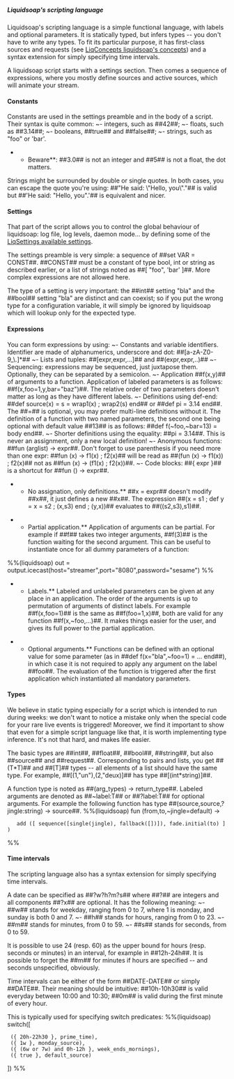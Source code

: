 =====Liquidsoap's scripting language=====

Liquidsoap's scripting language is a simple functional language, with labels and optional parameters. It is statically typed, but infers types -- you don't have to write any types. To fit its particular purpose, it has first-class sources and requests (see [[LiqConcepts liquidsoap's concepts]]) and a syntax extension for simply specifying time intervals.

A liquidsoap script starts with a settings section. Then comes a sequence of expressions, where you mostly define sources and active sources, which will animate your stream.

====Constants====

Constants are used in the settings preamble and in the body of a script. Their syntax is quite common:
~- integers, such as ##42##;
~- floats, such as ##3.14##;
~- booleans, ##true## and ##false##;
~- strings, such as "foo" or 'bar'.

**Beware**: ##3.0## is not an integer and ##5## is not a float, the dot matters.

Strings might be surrounded by double or single quotes. In both cases, you can escape the quote you're using: ##"He said: \"Hello, you\"."## is valid but ##'He said: "Hello, you".'## is equivalent and nicer.

====Settings====

That part of the script allows you to control the global behaviour of liquidsoap: log file, log levels, daemon mode... by defining some of the [[LiqSettings available settings]].

The settings preamble is very simple: a sequence of ##set VAR = CONST##. ##CONST## must be a constant of type bool, int or string as described earlier, or a list of strings noted as ##[ "foo", 'bar' ]##. More complex expressions are not allowed here.

The type of a setting is very important: the ##int## setting "bla" and the ##bool## setting "bla" are distinct and can coexist; so if you put the wrong type for a configuration variable, it will simply be ignored by liquidsoap which will lookup only for the expected type.

====Expressions====

You can form expressions by using:
~- Constants and variable identifiers. Identifier are made of alphanumerics, underscore and dot: ##[a-zA-Z0-9_\.]*##
~- Lists and tuples: ##[expr,expr,...]## and ##(expr,expr,..)##
~- Sequencing: expressions may be sequenced, just juxtapose them. Optionally, they can be separated by a semicolon.
~- Application ##f(x,y)## of arguments to a function. Application of labeled parameters is as follows: ##f(x,foo=1,y,bar="baz")##. The relative order of two parameters doesn't matter as long as they have different labels.
~- Definitions using def-end: ##def source(x) = s = wrap1(x) ; wrap2(s) end## or ##def pi = 3.14 end##. The ##=## is optional, you may prefer multi-line definitions without it. The definition of a function with two named parameters, the second one being optional with default value ##13## is as follows: ##def f(~foo,~bar=13) = body end##.
~- Shorter definitions using the equality: ##pi = 3.14##. This is never an assignment, only a new local definition!
~- Anonymous functions: ##fun (arglist) -> expr##. Don't forget to use parenthesis if you need more than one expr: ##fun (x) -> f1(x) ; f2(x)## will be read as ##(fun (x) -> f1(x)) ; f2(x)## not as ##fun (x) -> (f1(x) ; f2(x))##.
~- Code blocks: ##{ expr }## is a shortcut for ##fun () -> expr##.

**No assignation, only definitions.** ##x = expr## doesn't modify ##x##, it just defines a new ##x##. The expression ##(x = s1 ; def y = x = s2 ; (x,s3) end ; (y,x))## evaluates to ##((s2,s3),s1)##.

**Partial application.** Application of arguments can be partial. For example if ##f## takes two integer arguments, ##f(3)## is the function waiting for the second argument. This can be useful to instantiate once for all dummy parameters of a function:
%%(liquidsoap)
out = output.icecast(host="streamer",port="8080",password="sesame")
%%

**Labels.** Labeled and unlabeled parameters can be given at any place in an application. The order of the arguments is up to permutation of arguments of distinct labels. For example ##f(x,foo=1)## is the same as ##f(foo=1,x)##, both are valid for any function ##f(x,~foo,...)##. It makes things easier for the user, and gives its full power to the partial application.

**Optional arguments.** Functions can be defined with an optional value for some parameter (as in ##def f(x="bla",~foo=1) = ... end##), in which case it is not required to apply any argument on the label ##foo##. The evaluation of the function is triggered after the first application which instantiated all mandatory parameters.

====Types====

We believe in static typing especially for a script which is intended to run during weeks: we don't want to notice a mistake only when the special code for your rare live events is triggered! Moreover, we find it important to show that even for a simple script language like that, it is worth implementing type inference. It's not that hard, and makes life easier.

The basic types are ##int##, ##float##, ##bool##, ##string##, but also ##source## and ##request##. Corresponding to pairs and lists, you get ##(T*T)## and ##[T]## types -- all elements of a list should have the same type. For example, ##[(1,"un"),(2,"deux)]## has type ##[(int*string)]##.

A function type is noted as ##(arg_types) -> return_type##. Labeled arguments are denoted as ##~label:T## or ##?label:T## for optional arguments. For example the following function has type ##(source,source,?jingle:string) -> source##.
%%(liquidsoap)
fun (from,to,~jingle=default) ->
	add ([ sequence([single(jingle), fallback([])]), fade.initial(to) ])
%%

====Time intervals====

The scripting language also has a syntax extension for simply specifying time intervals.

A date can be specified as ##?w?h?m?s## where ##?## are integers and all components ##?x## are optional.  It has the following meaning:
~- ##w## stands for weekday, ranging from 0 to 7, where 1 is monday, and sunday is both 0 and 7.
~- ##h## stands for hours, ranging from 0 to 23.
~- ##m## stands for minutes, from 0 to 59.
~- ##s## stands for seconds, from 0 to 59.

It is possible to use 24 (resp. 60) as the upper bound for hours (resp. seconds or minutes) in an interval, for example in ##12h-24h##.
It is possible to forget the ##m## for minutes if hours are specified -- and seconds unspecified, obviously.

Time intervals can be either of the form ##DATE-DATE## or simply ##DATE##. Their meaning should be intuitive: ##10h-10h30## is valid everyday between 10:00 and 10:30; ##0m## is valid during the first minute of every hour.

This is typically used for specifying switch predicates:
%%(liquidsoap)
switch([
  ({ 20h-22h30 }, prime_time),
  ({ 1w }, monday_source),
  ({ (6w or 7w) and 0h-12h }, week_ends_mornings),
  ({ true }, default_source)
])
%%